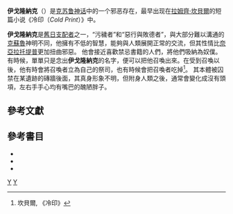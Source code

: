 '''伊戈隆納克'''（{{lang-en|Y'golonac}}）是[[克苏鲁神话|克苏鲁神话]]中的一个邪恶存在，最早出现在[[拉姆齊·坎貝爾|拉姆齊·坎貝爾]]的短篇小说《冷印（''Cold Print''）》中。

'''伊戈隆納克'''是[[舊日支配者|舊日支配者]]之一，“污穢者”和“惡行與敗德者”，與大部分難以溝通的[[克蘇魯|克蘇魯]]神明不同，他擁有不低的智慧，能夠與人類展開正常的交流，但其性情比[[奈亞拉托提普|奈亞拉托提普]]更加扭曲邪惡。
他會接近喜歡禁忌書籍的人們，將他們吸納為奴僕。有時候，單單只是念出'''伊戈隆納克'''的名字，便可以把他召喚出來。在受到召喚以後，他有時會將召喚者立為自己的祭司，也有時候會把召喚者吃掉<ref>坎貝爾, 《冷印》</ref>。
其本體被囚禁在某遺跡的磚牆後面，其真身形象不明，但附身人類之後，通常會變化成沒有頭項，左右手手心均有嘴巴的醜陋胖子。

== 參考文獻 ==
{{reflist}}

== 參考書目 ==
*{{cite book|last=Campbell|first=Ramsey|title=[[Cold_Print|Cold Print]]|chapter=Cold Print|origyear=1969|edition=1st|year=1987|location=New York, NY|publisher=Tom Doherty Associates|isbn=0-8125-1660-5}}
*{{cite book|last=Harms|first=Daniel|chapter=Y'golonac|pages=[https://archive.org/details/encyclopediacthu00dani/page/339 339]–40|title=The Encyclopedia Cthulhiana|url=https://archive.org/details/encyclopediacthu00dani|edition=2nd|year=1998|location=Oakland, CA|publisher=Chaosium|isbn=1-56882-119-0}}
*{{cite book|last=Watts|first=Richard|chapter=Love's Lonely Children|pages=7–24|title=The Stars Are Right!|year=2004|location=Hayward, CA|publisher=Chaosium|isbn=1-56882-177-8}}

{{克蘇魯神話}}
[[Category:克苏鲁神话|Y]]
[[Category:文学角色|Y]]